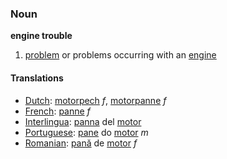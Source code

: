 ===Noun===

'''engine trouble'''

# [[problem]] or problems occurring with an [[engine]]

====Translations====
*[[Dutch]]: [[motorpech]] ''f'', [[motorpanne]] ''f''
*[[French]]: [[panne]] ''f''
*[[Interlingua]]: [[panna]] del [[motor]]
*[[Portuguese]]: [[pane]] do [[motor]] ''m''
*[[Romanian]]: [[pană]] de [[motor]] ''f''